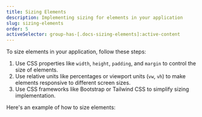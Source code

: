 ```yaml
---
title: Sizing Elements
description: Implementing sizing for elements in your application
slug: sizing-elements
order: 5
activeSelector: group-has-[.docs-sizing-elements]:active-content
---
```



<Title>How to Size Elements</Title>

<Highlight>To size elements in your application, follow these steps:</Highlight>

1. Use CSS properties like `width`, `height`, `padding`, and `margin` to control the size of elements.
2. Use relative units like percentages or viewport units (`vw`, `vh`) to make elements responsive to different screen sizes.
3. Use CSS frameworks like Bootstrap or Tailwind CSS to simplify sizing implementation.

Here's an example of how to size elements:
